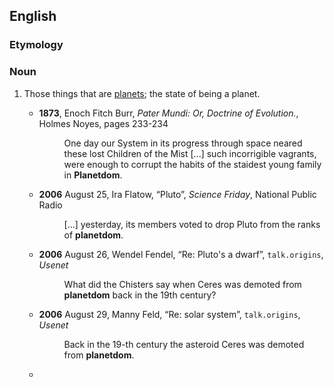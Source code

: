 ==English==

===Etymology===
{{suffix|en|planet|dom}}

===Noun===
{{en-noun|-}}

# {{lb|en|uncommon}} Those things that are [[planet]]s; the state of being a planet.
#* '''1873''', Enoch Fitch Burr, ''Pater Mundi: Or, Doctrine of Evolution.'', Holmes Noyes, pages 233-234
#*: One day our System in its progress through space neared these lost Children of the Mist [...] such incorrigible vagrants, were enough to corrupt the habits of the staidest young family in '''Planetdom'''.
#* '''2006''' August 25, Ira Flatow, “Pluto”, ''Science Friday'', National Public Radio
#*: [...] yesterday, its members voted to drop Pluto from the ranks of '''planetdom'''.
#* '''2006''' August 26, Wendel Fendel, “Re: Pluto's a dwarf”, <tt>talk.origins</tt>, ''Usenet''
#*: What did the Chisters say when Ceres was demoted from '''planetdom''' back in the 19th century?
#* '''2006''' August 29, Manny Feld, “Re: solar system”, <tt>talk.origins</tt>, ''Usenet''
#*: Back in the 19-th century the asteroid Ceres was demoted from '''planetdom'''.
#* {{seemoreCites|lang=en}}